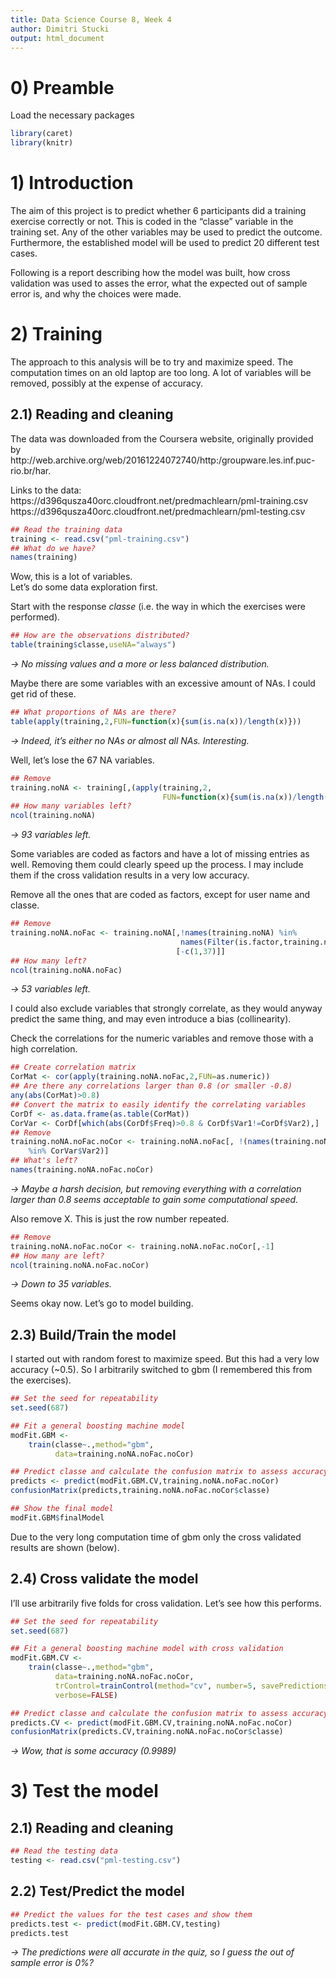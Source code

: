 ```yaml
---
title: Data Science Course 8, Week 4
author: Dimitri Stucki
output: html_document
---
```


# 0) Preamble

Load the necessary packages

```r
library(caret)
library(knitr)
```

# 1) Introduction

The aim of this project is to predict whether 6 participants did a training exercise correctly or not. This is coded in the "classe" variable in the training set. Any of the other variables may be used to predict the outcome. Furthermore, the established model will be used to predict 20 different test cases.  

Following is a report describing how the model was built, how cross validation was used to asses the error, what the expected out of sample error is, and why the choices were made.

# 2) Training

The approach to this analysis will be to try and maximize speed. The computation times on an old laptop are too long. A lot of variables will be removed, possibly at the expense of accuracy.

## 2.1) Reading and cleaning

The data was downloaded from the Coursera website, originally provided by http://web.archive.org/web/20161224072740/http:/groupware.les.inf.puc-rio.br/har.  

Links to the data:
https://d396qusza40orc.cloudfront.net/predmachlearn/pml-training.csv  
https://d396qusza40orc.cloudfront.net/predmachlearn/pml-testing.csv  

```r
## Read the training data
training <- read.csv("pml-training.csv")
## What do we have?
names(training)
```

Wow, this is a lot of variables.  
Let's do some data exploration first.  

Start with the response *classe* (i.e. the way in which the exercises were performed).

```r
## How are the observations distributed?
table(training$classe,useNA="always")
```

*-> No missing values and a more or less balanced distribution.*  

Maybe there are some variables with an excessive amount of NAs. I could get rid of these.  

```r
## What proportions of NAs are there?
table(apply(training,2,FUN=function(x){sum(is.na(x))/length(x)}))
```

*-> Indeed, it's either no NAs or almost all NAs. Interesting.*  

Well, let's lose the 67 NA variables.  

```r
## Remove
training.noNA <- training[,(apply(training,2,
                                  FUN=function(x){sum(is.na(x))/length(x)})==0)]
## How many variables left?
ncol(training.noNA)
```

*-> 93 variables left.*  

Some variables are coded as factors and have a lot of missing entries as well. Removing them could clearly speed up the process. I may include them if the cross validation results in a very low accuracy.  

Remove all the ones that are coded as factors, except for user name and classe.  

```r
## Remove
training.noNA.noFac <- training.noNA[,!names(training.noNA) %in%
                                      names(Filter(is.factor,training.noNA))
                                     [-c(1,37)]]
## How many left?
ncol(training.noNA.noFac)
```

*-> 53 variables left.*  

I could also exclude variables that strongly correlate, as they would anyway predict the same thing, and may even introduce a bias (collinearity).  

Check the correlations for the numeric variables and remove those with a high correlation.  

```r
## Create correlation matrix
CorMat <- cor(apply(training.noNA.noFac,2,FUN=as.numeric))
## Are there any correlations larger than 0.8 (or smaller -0.8)
any(abs(CorMat)>0.8)
## Convert the matrix to easily identify the correlating variables
CorDf <- as.data.frame(as.table(CorMat))
CorVar <- CorDf[which(abs(CorDf$Freq)>0.8 & CorDf$Var1!=CorDf$Var2),]
## Remove
training.noNA.noFac.noCor <- training.noNA.noFac[, !(names(training.noNA.noFac)
    %in% CorVar$Var2)]
## What's left?
names(training.noNA.noFac.noCor)
```

*-> Maybe a harsh decision, but removing everything with a correlation larger than 0.8 seems acceptable to gain some computational speed.*  

Also remove X. This is just the row number repeated.  

```r
## Remove
training.noNA.noFac.noCor <- training.noNA.noFac.noCor[,-1]
## How many are left?
ncol(training.noNA.noFac.noCor)
```

*-> Down to 35 variables.*  

Seems okay now. Let's go to model building.  

## 2.3) Build/Train the model

I started out with random forest to maximize speed. But this had a very low accuracy (~0.5). So I arbitrarily switched to gbm (I remembered this from the exercises).  

```r
## Set the seed for repeatability
set.seed(687)

## Fit a general boosting machine model
modFit.GBM <-
    train(classe~.,method="gbm",
          data=training.noNA.noFac.noCor)

## Predict classe and calculate the confusion matrix to assess accuracy
predicts <- predict(modFit.GBM.CV,training.noNA.noFac.noCor)
confusionMatrix(predicts,training.noNA.noFac.noCor$classe)

## Show the final model
modFit.GBM$finalModel
```

Due to the very long computation time of gbm only the cross validated results are shown (below).  

## 2.4) Cross validate the model

I'll use arbitrarily five folds for cross validation. Let's see how this performs.

```r
## Set the seed for repeatability
set.seed(687)

## Fit a general boosting machine model with cross validation
modFit.GBM.CV <-
    train(classe~.,method="gbm",
          data=training.noNA.noFac.noCor,
          trControl=trainControl(method="cv", number=5, savePredictions = TRUE),
          verbose=FALSE)

## Predict classe and calculate the confusion matrix to assess accuracy
predicts.CV <- predict(modFit.GBM.CV,training.noNA.noFac.noCor)
confusionMatrix(predicts.CV,training.noNA.noFac.noCor$classe)
```

*-> Wow, that is some accuracy (0.9989)*

# 3) Test the model

## 2.1) Reading and cleaning

```r
## Read the testing data
testing <- read.csv("pml-testing.csv")
```

## 2.2) Test/Predict the model

```r
## Predict the values for the test cases and show them
predicts.test <- predict(modFit.GBM.CV,testing)
predicts.test
```

*-> The predictions were all accurate in the quiz, so I guess the out of sample error is 0%?*
